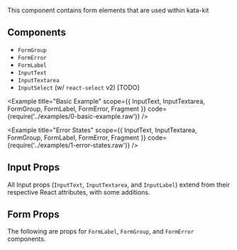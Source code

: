 

This component contains form elements that are used within kata-kit

## Components

* `FormGroup`
* `FormError`
* `FormLabel`
* `InputText`
* `InputTextarea`
* `InputSelect` (w/ `react-select` v2) [TODO]

<Example title="Basic Example" scope={{ InputText, InputTextarea, FormGroup, FormLabel, FormError, Fragment }} code={require('../examples/0-basic-example.raw')} />

<Example title="Error States" scope={{ InputText, InputTextarea, FormGroup, FormLabel, FormError, Fragment }} code={require('../examples/1-error-states.raw')} />

## Input Props

All Input props (`InputText`, `InputTextarea`, and `InputLabel`) extend from their respective React attributes, with some additions.

<Props props={inputProps} />

## Form Props

The following are props for `FormLabel`, `FormGroup`, and `FormError` components.

<Props props={formProps} />
